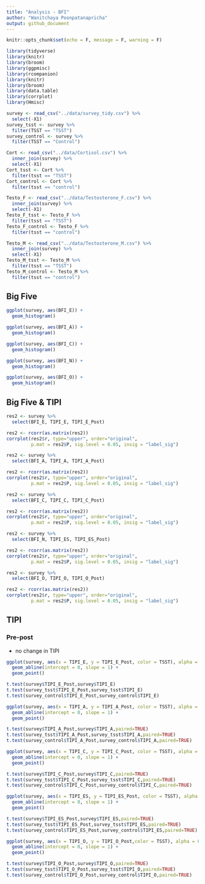 ```yaml
---
title: "Analysis - BFI"
author: "Wanitchaya Poonpatanapricha"
output: github_document
---
```


```r
knitr::opts_chunk$set(echo = F, message = F, warning = F)

library(tidyverse)
library(knitr)
library(broom)
library(ggpmisc)
library(rcompanion)
library(knitr)
library(broom)
library(data.table)
library(corrplot)
library(Hmisc)
```

```r
survey <- read_csv("../data/survey_tidy.csv") %>%
  select(-X1)
survey_tsst <- survey %>%
  filter(TSST == "TSST")
survey_control <- survey %>%
  filter(TSST == "Control")

Cort <- read_csv("../data/Cortisol.csv") %>%
  inner_join(survey) %>%
  select(-X1)
Cort_tsst <- Cort %>%
  filter(tsst == "TSST")
Cort_control <- Cort %>%
  filter(tsst == "control")

Testo_F <- read_csv("../data/Testosterone_F.csv") %>%
  inner_join(survey) %>%
  select(-X1)
Testo_F_tsst <- Testo_F %>%
  filter(tsst == "TSST")
Testo_F_control <- Testo_F %>%
  filter(tsst == "control")

Testo_M <- read_csv("../data/Testosterone_M.csv") %>%
  inner_join(survey) %>%
  select(-X1)
Testo_M_tsst <- Testo_M %>%
  filter(tsst == "TSST")
Testo_M_control <- Testo_M %>%
  filter(tsst == "control")
```

## Big Five
```r
ggplot(survey, aes(BFI_E)) +
  geom_histogram()
```
```r
ggplot(survey, aes(BFI_A)) +
  geom_histogram()
```
```r
ggplot(survey, aes(BFI_C)) +
  geom_histogram()
```
```r
ggplot(survey, aes(BFI_N)) +
  geom_histogram()
```
```r
ggplot(survey, aes(BFI_O)) +
  geom_histogram()
```


## Big Five & TIPI
```r
res2 <- survey %>%
  select(BFI_E, TIPI_E, TIPI_E_Post)

res2 <- rcorr(as.matrix(res2))
corrplot(res2$r, type="upper", order="original", 
         p.mat = res2$P, sig.level = 0.05, insig = "label_sig")
```

```r
res2 <- survey %>%
  select(BFI_A, TIPI_A, TIPI_A_Post)

res2 <- rcorr(as.matrix(res2))
corrplot(res2$r, type="upper", order="original", 
         p.mat = res2$P, sig.level = 0.05, insig = "label_sig")
```

```r
res2 <- survey %>%
  select(BFI_C, TIPI_C, TIPI_C_Post)

res2 <- rcorr(as.matrix(res2))
corrplot(res2$r, type="upper", order="original", 
         p.mat = res2$P, sig.level = 0.05, insig = "label_sig")
```

```r
res2 <- survey %>%
  select(BFI_N, TIPI_ES, TIPI_ES_Post)

res2 <- rcorr(as.matrix(res2))
corrplot(res2$r, type="upper", order="original", 
         p.mat = res2$P, sig.level = 0.05, insig = "label_sig")
```

```r
res2 <- survey %>%
  select(BFI_O, TIPI_O, TIPI_O_Post)

res2 <- rcorr(as.matrix(res2))
corrplot(res2$r, type="upper", order="original", 
         p.mat = res2$P, sig.level = 0.05, insig = "label_sig")
```





## TIPI
### Pre-post
* no change in TIPI
```r
ggplot(survey, aes(x = TIPI_E, y = TIPI_E_Post, color = TSST), alpha = 0.5) +
  geom_abline(intercept = 0, slope = 1) +
  geom_point() 

t.test(survey$TIPI_E_Post,survey$TIPI_E)
t.test(survey_tsst$TIPI_E_Post,survey_tsst$TIPI_E)
t.test(survey_control$TIPI_E_Post,survey_control$TIPI_E)
```

```r
ggplot(survey, aes(x = TIPI_A, y = TIPI_A_Post, color = TSST), alpha = 0.5) +
  geom_abline(intercept = 0, slope = 1) +
  geom_point()

t.test(survey$TIPI_A_Post,survey$TIPI_A,paired=TRUE)
t.test(survey_tsst$TIPI_A_Post,survey_tsst$TIPI_A,paired=TRUE)
t.test(survey_control$TIPI_A_Post,survey_control$TIPI_A,paired=TRUE)
```

```r
ggplot(survey, aes(x = TIPI_C, y = TIPI_C_Post, color = TSST), alpha = 0.5) +
  geom_abline(intercept = 0, slope = 1) +
  geom_point()

t.test(survey$TIPI_C_Post,survey$TIPI_C,paired=TRUE)
t.test(survey_tsst$TIPI_C_Post,survey_tsst$TIPI_C,paired=TRUE)
t.test(survey_control$TIPI_C_Post,survey_control$TIPI_C,paired=TRUE)
```

```r
ggplot(survey, aes(x = TIPI_ES, y = TIPI_ES_Post, color = TSST), alpha = 0.5) +
  geom_abline(intercept = 0, slope = 1) +
  geom_point()

t.test(survey$TIPI_ES_Post,survey$TIPI_ES,paired=TRUE)
t.test(survey_tsst$TIPI_ES_Post,survey_tsst$TIPI_ES,paired=TRUE)
t.test(survey_control$TIPI_ES_Post,survey_control$TIPI_ES,paired=TRUE)
```

```r
ggplot(survey, aes(x = TIPI_O, y = TIPI_O_Post,color = TSST), alpha = 0.5) +
  geom_abline(intercept = 0, slope = 1) +
  geom_point()

t.test(survey$TIPI_O_Post,survey$TIPI_O,paired=TRUE)
t.test(survey_tsst$TIPI_O_Post,survey_tsst$TIPI_O,paired=TRUE)
t.test(survey_control$TIPI_O_Post,survey_control$TIPI_O,paired=TRUE)
```

